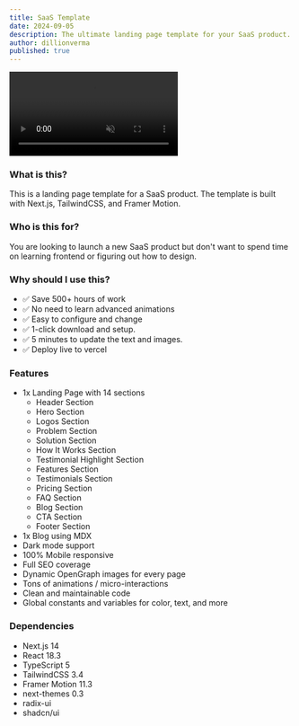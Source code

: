 ```yaml
---
title: SaaS Template
date: 2024-09-05
description: The ultimate landing page template for your SaaS product.
author: dillionverma
published: true
---
```


<div className="flex max-w-[800px] flex-col gap-4">
  <video
    autoPlay
    loop
    muted
    playsInline
    src="/saas-demo.mp4"
    className="w-full rounded-xl border"
  />
  <div className="flex w-full flex-col gap-2 sm:flex-row">
    <TemplateOpen />
    <TemplatePreview href="https://saas-magicui.vercel.app/">
      Live Preview
    </TemplatePreview>
  </div>
</div>

### What is this?

This is a landing page template for a SaaS product. The template is built with Next.js, TailwindCSS, and Framer Motion.

### Who is this for?

You are looking to launch a new SaaS product but don't want to spend time on learning frontend or figuring out how to design.

### Why should I use this?

- ✅ Save 500+ hours of work
- ✅ No need to learn advanced animations
- ✅ Easy to configure and change
- ✅ 1-click download and setup.
- ✅ 5 minutes to update the text and images.
- ✅ Deploy live to vercel

### Features

- 1x Landing Page with 14 sections
  - Header Section
  - Hero Section
  - Logos Section
  - Problem Section
  - Solution Section
  - How It Works Section
  - Testimonial Highlight Section
  - Features Section
  - Testimonials Section
  - Pricing Section
  - FAQ Section
  - Blog Section
  - CTA Section
  - Footer Section
- 1x Blog using MDX
- Dark mode support
- 100% Mobile responsive
- Full SEO coverage
- Dynamic OpenGraph images for every page
- Tons of animations / micro-interactions
- Clean and maintainable code
- Global constants and variables for color, text, and more

### Dependencies

- Next.js 14
- React 18.3
- TypeScript 5
- TailwindCSS 3.4
- Framer Motion 11.3
- next-themes 0.3
- radix-ui
- shadcn/ui
